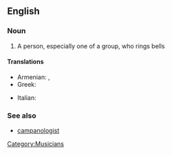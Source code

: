 ==English==

===Noun===
{{en-noun|sg=[[bell]] [[ringer]]}}

# A person, especially one of a group, who rings bells

====Translations====
{{trans-top|bell ringer}}
* Armenian: {{t-|hy|ժամհար|tr=žamhar}},  {{t-|hy|ժամկոչ|tr=žamkoč}}
* Greek: {{t+|el|κωδωνοκρούστης|m|tr=kodonokroústis}}
{{trans-mid}}
* Italian: {{t-|it|campanaro|m}}
{{trans-bottom}}

===See also===
* [[campanologist]]

[[Category:Musicians]]